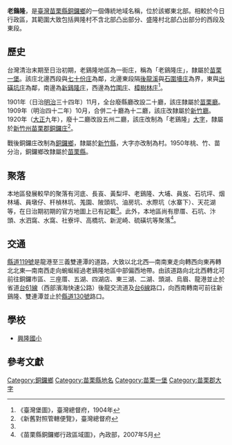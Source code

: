 {{noteTA　
|1 = zh-cn:庄; zh-hk:庄; zh-tw:庄;
}}
'''老鷄隆'''，是[[臺灣|臺灣]][[苗栗縣|苗栗縣]][[銅鑼鄉_(台灣)|銅鑼鄉]]的一個傳統地域名稱，位於該鄉東北部。相較於今日行政區，其範圍大致包括興隆村不含北部凸出部分、盛隆村北部凸出部分的西段及東段。

==歷史==
台灣清治末期至日治初期，老鷄隆地區為一街庄，稱為「老鷄隆庄」，隸屬於[[苗栗一堡|苗栗一堡]]。該庄北邊西段與[[七十份庄|七十份庄]]為鄰，北邊東段隔[[後龍溪|後龍溪]]與[[石圍墻_(苗栗縣)|石圍墻庄]]為界，東與[[出磺坑庄|出磺坑庄]]為鄰，南邊為[[新鷄隆庄|新鷄隆庄]]，西邊為[[竹圍_(苗栗縣)|竹圍庄]]、[[樟樹林_(苗栗縣)|樟樹林庄]]<ref name="臺灣堡圖">《臺灣堡圖》，臺灣總督府，1904年</ref>。

1901年（日治[[明治|明治]]三十四年）11月，全台廢縣廳改設二十廳，該庄隸屬於[[苗栗廳|苗栗廳]]。1909年（明治四十二年）10月，合併二十廳為十二廳，該庄改隸屬於[[新竹廳|新竹廳]]。1920年（[[大正|大正]]九年），廢十二廳改設五州二廳，該庄改制為「老鷄隆」[[大字|大字]]，隸屬於[[新竹州|新竹州]][[苗栗郡|苗栗郡]][[銅鑼庄|銅鑼庄]]<ref>《新舊對照管轄便覽》，臺灣總督府</ref>。

戰後銅鑼庄改制為[[銅鑼鄉_(台灣)|銅鑼鄉]]，隸屬於[[新竹縣|新竹縣]]，大字亦改制為村。1950年桃、竹、苗分治，銅鑼鄉改隸屬於[[苗栗縣|苗栗縣]]。

==聚落==
本地區發展較早的聚落有河底、長崀、黃梨坪、老鷄隆、大埔、員岌、石坑坪、烟林埔、員墩仔、杆楨林坑、羗園、陂頭坑、油房坑、水際坑（水寨下）、天花湖等，在日治期初期的官方地圖上已有記載<ref name="臺灣堡圖"/>。此外，本地區尚有廖厝、石坑、汴頭、水泗窩、水窩、社寮坪、高橋坑、新泥崎、硫磺坑等聚落<ref>《苗栗縣銅鑼鄉行政區域圖》，內政部，2007年5月</ref>。

==交通==
[[縣道119號|縣道119號]]是龍港至三義雙連潭的道路，大致以北北西—南南東走向轉西向東再轉北北東—南南西走向蜿蜒經過老鷄隆地區中部偏西地帶。由該道路向北北西轉北可前往銅鑼市區、三座厝、五湖、四湖店、東三湖、二湖、頭湖、烏眉、龍港並止於省道[[台61線|台61線]]（西部濱海快速公路）後龍交流道及[[台6線|台6線]]路口，向西南轉南可前往新鷄隆、雙連潭並止於[[縣道130號|縣道130號]]路口。

==學校==
*[[興隆國小|興隆國小]]

==參考文獻==
{{reflist}}

{{苗栗郡}}

[[Category:銅鑼鄉|Category:銅鑼鄉]]
[[Category:苗栗縣地名|Category:苗栗縣地名]]
[[Category:苗栗一堡|Category:苗栗一堡]]
[[Category:苗栗郡大字|Category:苗栗郡大字]]